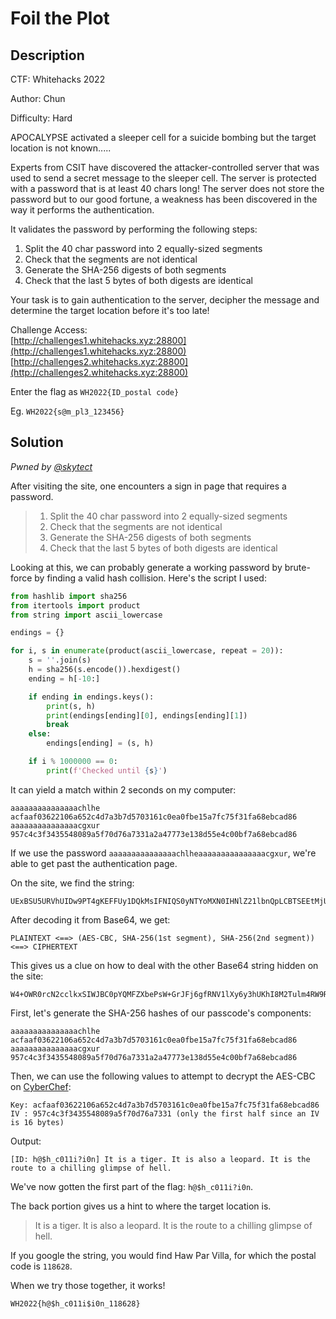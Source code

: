 # Foil the Plot

## Description

CTF: Whitehacks 2022

Author: Chun

Difficulty: Hard

APOCALYPSE activated a sleeper cell for a suicide bombing but the target
location is not known.....

Experts from CSIT have discovered the attacker-controlled server that was used
to send a secret message to the sleeper cell. The server is protected with a
password that is at least 40 chars long! The server does not store the password
but to our good fortune, a weakness has been discovered in the way it performs
the authentication.

It validates the password by performing the following steps:

1. Split the 40 char password into 2 equally-sized segments
2. Check that the segments are not identical
3. Generate the SHA-256 digests of both segments
4. Check that the last 5 bytes of both digests are identical

Your task is to gain authentication to the server, decipher the message and
determine the target location before it's too late!

Challenge Access: \
[http://challenges1.whitehacks.xyz:28800](http://challenges1.whitehacks.xyz:28800)
[http://challenges2.whitehacks.xyz:28800](http://challenges2.whitehacks.xyz:28800)

Enter the flag as `WH2022{ID_postal code}`

Eg. `WH2022{s@m_pl3_123456}`

## Solution

_Pwned by [@skytect](https://github.com/skytect)_

After visiting the site, one encounters a sign in page that requires a password.

> 1. Split the 40 char password into 2 equally-sized segments
> 2. Check that the segments are not identical
> 3. Generate the SHA-256 digests of both segments
> 4. Check that the last 5 bytes of both digests are identical

Looking at this, we can probably generate a working password by brute-force by
finding a valid hash collision. Here's the script I used:

```python
from hashlib import sha256
from itertools import product
from string import ascii_lowercase

endings = {}

for i, s in enumerate(product(ascii_lowercase, repeat = 20)):
    s = ''.join(s)
    h = sha256(s.encode()).hexdigest()
    ending = h[-10:]

    if ending in endings.keys():
        print(s, h)
        print(endings[ending][0], endings[ending][1])
        break
    else:
        endings[ending] = (s, h)

    if i % 1000000 == 0:
        print(f'Checked until {s}')
```

It can yield a match within 2 seconds on my computer:

```
aaaaaaaaaaaaaaachlhe acfaaf03622106a652c4d7a3b7d5703161c0ea0fbe15a7fc75f31fa68ebcad86
aaaaaaaaaaaaaaacgxur 957c4c3f3435548089a5f70d76a7331a2a47773e138d55e4c00bf7a68ebcad86
```

If we use the password `aaaaaaaaaaaaaaachlheaaaaaaaaaaaaaaacgxur`, we're able to
get past the authentication page.

On the site, we find the string:

```
UExBSU5URVhUIDw9PT4gKEFFUy1DQkMsIFNIQS0yNTYoMXN0IHNlZ21lbnQpLCBTSEEtMjU2KDJuZCBzZWdtZW50KSkgPD09PiBDSVBIRVJURVhU
```

After decoding it from Base64, we get:

```
PLAINTEXT <==> (AES-CBC, SHA-256(1st segment), SHA-256(2nd segment)) <==> CIPHERTEXT
```

This gives us a clue on how to deal with the other Base64 string hidden on the
site:

```
W4+OWR0rcN2cclkxSIWJBC0pYQMFZXbePsW+GrJFj6gfRNV1lXy6y3hUKhI8M2Tulm4RW9RZnWKlNt/ZpTfaB82Irx5wnYdg4kilZIDzAB9HNk+5hnqgqam/uhqbixIbOT8OxeRsQZ8pd16qMg+v/A==
```

First, let's generate the SHA-256 hashes of our passcode's components:

```
aaaaaaaaaaaaaaachlhe acfaaf03622106a652c4d7a3b7d5703161c0ea0fbe15a7fc75f31fa68ebcad86
aaaaaaaaaaaaaaacgxur 957c4c3f3435548089a5f70d76a7331a2a47773e138d55e4c00bf7a68ebcad86
```

Then, we can use the following values to attempt to decrypt the AES-CBC on
[CyberChef](<https://gchq.github.io/CyberChef/#recipe=From_Base64('A-Za-z0-9%2B/%3D',true)AES_Decrypt(%7B'option':'Hex','string':'acfaaf03622106a652c4d7a3b7d5703161c0ea0fbe15a7fc75f31fa68ebcad86'%7D,%7B'option':'Hex','string':'957c4c3f3435548089a5f70d76a7331'%7D,'CBC','Raw','Raw',%7B'option':'Hex','string':''%7D,%7B'option':'Hex','string':''%7D)&input=VzQrT1dSMHJjTjJjY2xreFNJV0pCQzBwWVFNRlpYYmVQc1crR3JKRmo2Z2ZSTlYxbFh5NnkzaFVLaEk4TTJUdWxtNFJXOVJabldLbE50L1pwVGZhQjgySXJ4NXduWWRnNGtpbFpJRHpBQjlITmsrNWhucWdxYW0vdWhxYml4SWJPVDhPeGVSc1FaOHBkMTZxTWcrdi9BPT0>):

```
Key: acfaaf03622106a652c4d7a3b7d5703161c0ea0fbe15a7fc75f31fa68ebcad86
IV : 957c4c3f3435548089a5f70d76a7331 (only the first half since an IV is 16 bytes)
```

Output:

```
[ID: h@$h_c011i?i0n] It is a tiger. It is also a leopard. It is the route to a chilling glimpse of hell.
```

We've now gotten the first part of the flag: `h@$h_c011i?i0n`.

The back portion gives us a hint to where the target location is.

> It is a tiger. It is also a leopard. It is the route to a chilling glimpse of
> hell.

If you google the string, you would find Haw Par Villa, for which the postal
code is `118628`.

When we try those together, it works!

`WH2022{h@$h_c011i$i0n_118628}`
